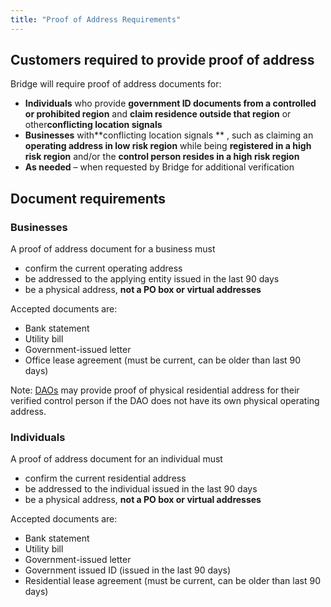 ```yaml
---
title: "Proof of Address Requirements"
---
```


## **Customers required to provide proof of address**

Bridge will require proof of address documents for:

- **Individuals** who provide **government ID documents from a controlled or prohibited region** and **claim residence outside that region** or other**conflicting location signals** 
- **Businesses** with**conflicting location signals ** , such as claiming an **operating address in low risk region** while being **registered in a high risk region** and/or the **control person resides in a high risk region**
- **As needed** – when requested by Bridge for additional verification

## **Document requirements**

### **Businesses**

A proof of address document for a business must

- confirm the current operating address
- be addressed to the applying entity issued in the last 90 days
- be a physical address, **not a PO box or virtual addresses**

Accepted documents are:

- Bank statement
- Utility bill
- Government-issued letter
- Office lease agreement (must be current, can be older than last 90 days)

Note: [<u>DAOs</u>](https://apidocs.bridge.xyz/docs/daos) may provide proof of physical residential address for their verified control person if the DAO does not have its own physical operating address.

### **Individuals**

A proof of address document for an individual must

- confirm the current residential address
- be addressed to the individual issued in the last 90 days
- be a physical address, **not a PO box or virtual addresses**

Accepted documents are:

- Bank statement
- Utility bill
- Government-issued letter
- Government issued ID (issued in the last 90 days)
- Residential lease agreement (must be current, can be older than last 90 days)